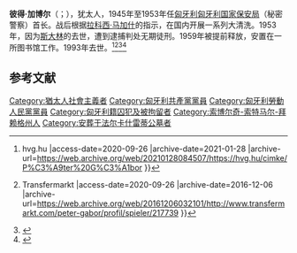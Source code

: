 {{Eastern name order|匈牙利語|匈牙利人名}}

'''彼得·加博尔'''（{{lang-hu|Péter Gábor}}；{{bd|1906年|5月14日|1993年|1月23日|catidx=P}}），犹太人，1945年至1953年任[[匈牙利|匈牙利]][[匈牙利国家保安局|匈牙利国家保安局]]（秘密警察）首长。战后根据[[拉科西·马加什|拉科西·马加什]]的指示，在国内开展一系列大清洗。1953年，因为[[斯大林|斯大林]]的去世，遭到逮捕判处无期徒刑。1959年被提前释放，安置在一所图书馆工作。1993年去世。<ref>{{Cite web |url=https://hvg.hu/cimke/P%C3%A9ter%20G%C3%A1bor |title=Péter Gábor {{!}} hvg.hu |access-date=2020-09-26 |archive-date=2021-01-28 |archive-url=https://web.archive.org/web/20210128084507/https://hvg.hu/cimke/P%C3%A9ter%20G%C3%A1bor }}</ref><ref>{{Cite web |url=https://www.transfermarkt.com/peter-gabor/profil/spieler/217739 |title=Péter Gábor - Player profile {{!}} Transfermarkt |access-date=2020-09-26 |archive-date=2016-12-06 |archive-url=https://web.archive.org/web/20161206032101/http://www.transfermarkt.com/peter-gabor/profil/spieler/217739 }}</ref><ref>{{Cite web |url=http://www.rev.hu/sulinet45/szerviz/kislex/biograf/peter.htm |title=Péter Gábor - 1956-os Intézet |access-date=2020-09-26 |archive-date=2022-02-09 |archive-url=https://web.archive.org/web/20220209142837/http://www.rev.hu/sulinet45/szerviz/kislex/biograf/peter.htm }}</ref><ref>{{Cite web |url=https://www.terrorhaza.hu/allando-kiallitas/elso-emelet/peter-gabor-szobaja |title=Péter Gábor szobája - Terror Háza Múzeum |access-date=2020-09-26 |archive-date=2016-06-22 |archive-url=https://web.archive.org/web/20160622152108/http://www.terrorhaza.hu/allando-kiallitas/elso-emelet/peter-gabor-szobaja }}</ref>

== 参考文献 ==
{{Reflist}}

[[Category:猶太人社會主義者|Category:猶太人社會主義者]]
[[Category:匈牙利共產黨黨員|Category:匈牙利共產黨黨員]]
[[Category:匈牙利勞動人民黨黨員|Category:匈牙利勞動人民黨黨員]]
[[Category:匈牙利籍囚犯及被拘留者|Category:匈牙利籍囚犯及被拘留者]]
[[Category:索博尔奇-索特马尔-拜赖格州人|Category:索博尔奇-索特马尔-拜赖格州人]]
[[Category:安葬于法尔卡什雷蒂公墓者|Category:安葬于法尔卡什雷蒂公墓者]]
